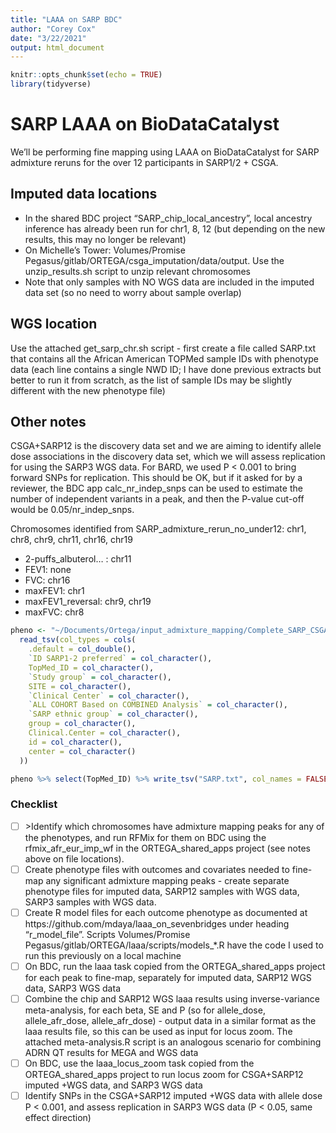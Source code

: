 ```yaml
---
title: "LAAA on SARP BDC"
author: "Corey Cox"
date: "3/22/2021"
output: html_document
---
```


```r
knitr::opts_chunk$set(echo = TRUE)
library(tidyverse)
```

# SARP LAAA on BioDataCatalyst
We'll be performing fine mapping using LAAA on BioDataCatalyst for SARP admixture reruns for the over 12 participants in SARP1/2 + CSGA.

## Imputed data locations

* In the shared BDC project "SARP_chip_local_ancestry", local ancestry inference has already been run for chr1, 8, 12 (but depending on the new results, this may no longer be relevant)
* On Michelle's Tower: Volumes/Promise Pegasus/gitlab/ORTEGA/csga_imputation/data/output. Use the unzip_results.sh script to unzip relevant chromosomes
* Note that only samples with NO WGS data are included in the imputed data set (so no need to worry about sample overlap)

## WGS location

Use the attached get_sarp_chr.sh script - first create a file called SARP.txt that contains all the African American TOPMed sample IDs with phenotype data (each line contains a single NWD ID; I have done previous extracts but better to run it from scratch, as the list of sample IDs may be slightly different with the new phenotype file)

## Other notes

CSGA+SARP12 is the discovery data set and we are aiming to identify allele dose associations in the discovery data set, which we will assess replication for using the SARP3 WGS data. For BARD, we used P < 0.001 to bring forward SNPs for replication. This should be OK, but if it asked for by a reviewer, the BDC app calc_nr_indep_snps can be used to estimate the number of independent variants in a peak, and then the P-value cut-off would be 0.05/nr_indep_snps.

Chromosomes identified from SARP_admixture_rerun_no_under12:
chr1, chr8, chr9, chr11, chr16, chr19

* 2-puffs_albuterol... : chr11
* FEV1: none
* FVC: chr16
* maxFEV1: chr1
* maxFEV1_reversal: chr9, chr19
* maxFVC: chr8


```r
pheno <- "~/Documents/Ortega/input_admixture_mapping/Complete_SARP_CSGA_3-4-21_cut.adjusted.20200308.tsv" %>%
  read_tsv(col_types = cols(
    .default = col_double(),
    `ID SARP1-2 preferred` = col_character(),
    TopMed_ID = col_character(),
    `Study group` = col_character(),
    SITE = col_character(),
    `Clinical Center` = col_character(),
    `ALL COHORT Based on COMBINED Analysis` = col_character(),
    `SARP ethnic group` = col_character(),
    group = col_character(),
    Clinical.Center = col_character(),
    id = col_character(),
    center = col_character()
  ))

pheno %>% select(TopMed_ID) %>% write_tsv("SARP.txt", col_names = FALSE)
```

### Checklist

- [ ] >Identify which chromosomes have admixture mapping peaks for any of the phenotypes, and run RFMix for them on BDC using the  rfmix_afr_eur_imp_wf in the ORTEGA_shared_apps project (see notes above on file locations).
- [ ] Create phenotype files with outcomes and covariates needed to fine-map any significant admixture mapping peaks - create separate phenotype files for imputed data, SARP12 samples with WGS data, SARP3 samples with WGS data.
- [ ] Create R model files for each outcome phenotype as documented at https://github.com/mdaya/laaa_on_sevenbridges under heading "r_model_file". Scripts Volumes/Promise Pegasus/gitlab/ORTEGA/laaa/scripts/models_*.R have the code I used to run this previously on a local machine
- [ ] On BDC, run the laaa task copied from the ORTEGA_shared_apps project for each peak to fine-map, separately for imputed data, SARP12 WGS data, SARP3 WGS data
- [ ] Combine the chip and SARP12 WGS laaa results using inverse-variance meta-analysis, for each beta, SE and P (so for allele_dose, allele_afr_dose, allele_afr_dose) - output data in a similar format as the laaa results file, so this can be used as input for locus zoom. The attached meta-analysis.R script is an analogous scenario for combining ADRN QT results for MEGA and WGS data
- [ ] On BDC, use the laaa_locus_zoom task  copied from the ORTEGA_shared_apps project to run locus zoom for CSGA+SARP12 imputed +WGS data, and SARP3 WGS data
- [ ] Identify SNPs in the CSGA+SARP12 imputed +WGS data with allele dose P < 0.001, and assess replication in SARP3 WGS data (P < 0.05, same effect direction)


